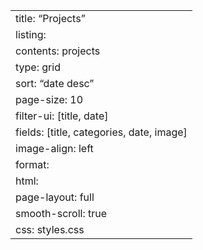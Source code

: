 ---
title: "Projects"
listing:
    contents: projects
    type: grid
    sort: "date desc"
    page-size: 10
    filter-ui: [title, date]
    fields: [title, categories, date, image]
    image-align: left
format: 
  html: 
    page-layout: full
    smooth-scroll: true
    css: styles.css
---